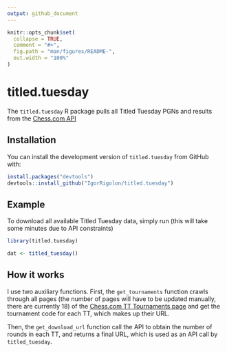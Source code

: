 ```yaml
---
output: github_document
---
```


<!-- README.md is generated from README.Rmd. Please edit that file -->

```r
knitr::opts_chunk$set(
  collapse = TRUE,
  comment = "#>",
  fig.path = "man/figures/README-",
  out.width = "100%"
)
```

# titled.tuesday

<!-- badges: start -->
<!-- badges: end -->

The `titled.tuesday` R package pulls all Titled Tuesday PGNs and results from the [Chess.com API](https://www.chess.com/news/view/published-data-api)

## Installation

You can install the development version of `titled.tuesday` from GitHub with:

``` r
install.packages("devtools")
devtools::install_github("IgorRigolon/titled.tuesday")
```

## Example

To download all available Titled Tuesday data, simply run (this will take some minutes due to API constraints)

```r
library(titled.tuesday)

dat <- titled_tuesday()
```

## How it works

I use two auxiliary functions. First, the `get_tournaments` function crawls through all pages (the number of pages will have to be updated manually, there are currently 18) of the [Chess.com TT Tournaments page](https://www.chess.com/tournament/live/titled-tuesdays) and get the tournament code for each TT, which makes up their URL.

Then, the `get_download_url` function call the API to obtain the number of rounds in each TT, and returns a final URL, which is used as an API call by `titled_tuesday`.


